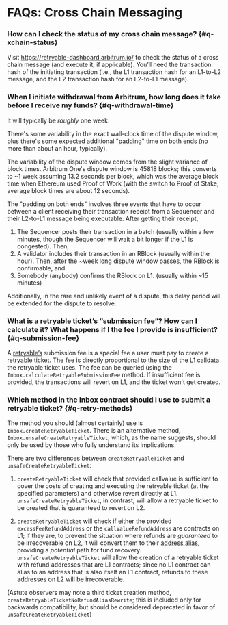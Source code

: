 # FAQs: Cross Chain Messaging

### How can I check the status of my cross chain message? {#q-xchain-status}

Visit https://retryable-dashboard.arbitrum.io/ to check the status of a cross chain message (and execute it, if applicable). You’ll need the transaction hash of the initiating transaction (i.e., the L1 transaction hash for an L1-to-L2 message, and the L2 transaction hash for an L2-to-L1 message).

### When I initiate withdrawal from Arbitrum, how long does it take before I receive my funds? {#q-withdrawal-time}

It will typically be _roughly_ one week.

There's some variability in the exact wall-clock time of the dispute window, plus there's some expected additional "padding" time on both ends (no more than about an hour, typically).

The variability of the dispute window comes from the slight variance of block times. Arbitrum One's dispute window is 45818 blocks; this converts to ~1 week assuming 13.2 seconds per block, which was the average block time when Ethereum used Proof of Work (with the switch to Proof of Stake, average block times are about 12 seconds).

The "padding on both ends" involves three events that have to occur between a client receiving their transaction receipt from a Sequencer and their L2-to-L1 message being executable. After getting their receipt,

1. The Sequencer posts their transaction in a batch (usually within a few minutes, though the Sequencer will wait a bit longer if the L1 is congested). Then,
2. A validator includes their transaction in an RBlock (usually within the hour). Then, after the ~week long dispute window passes, the RBlock is confirmable, and
3. Somebody (anybody) confirms the RBlock on L1. (usually within ~15 minutes)

Additionally, in the rare and unlikely event of a dispute, this delay period will be extended for the dispute to resolve.

### What is a retryable ticket’s “submission fee”? How can I calculate it? What happens if I the fee I provide is insufficient? {#q-submission-fee}

A [retryable’s](./arbos/l1-to-l2-messaging.mdx) submission fee is a special fee a user must pay to create a retryable ticket. The fee is directly proportional to the size of the L1 calldata the retryable ticket uses. The fee can be queried using the `Inbox.calculateRetryableSubmissionFee` method. If insufficient fee is provided, the transactions will revert on L1, and the ticket won't get created.

### Which method in the Inbox contract should I use to submit a retryable ticket? {#q-retry-methods}

The method you should (almost certainly) use is `Inbox.createRetryableTicket`. There is an alternative method, `Inbox.unsafeCreateRetryableTicket`, which, as the name suggests, should only be used by those who fully understand its implications.

There are two differences between `createRetryableTicket` and `unsafeCreateRetryableTicket`:

1. `createRetryableTicket` will check that provided callvalue is sufficient to cover the costs of creating and executing the retryable ticket (at the specified parameters) and otherwise revert directly at L1. `unsafeCreateRetryableTicket`, in contrast, will allow a retryable ticket to be created that is guaranteed to revert on L2.

2. `createRetryableTicket` will check if either the provided `excessFeeRefundAddress` or the `callValueRefundAddress` are contracts on L1; if they are, to prevent the situation where refunds are _guaranteed_ to be irrecoverable on L2, it will convert them to their [address alias](./arbos/l1-to-l2-messaging.mdx#address-aliasing), providing a _potential_ path for fund recovery. `unsafeCreateRetryableTicket` will allow the creation of a retryable ticket with refund addresses that are L1 contracts; since no L1 contract can alias to an address that is also itself an L1 contract, refunds to these addresses on L2 will be irrecoverable.

(Astute observers may note a third ticket creation method, `createRetryableTicketNoRefundAliasRewrite`; this is included only for backwards compatibility, but should be considered deprecated in favor of `unsafeCreateRetryableTicket`)
